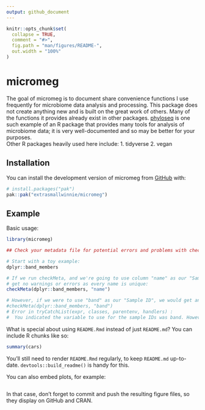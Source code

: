 ```yaml
---
output: github_document
---
```


<!-- README.md is generated from README.Rmd. Please edit that file -->

```r
knitr::opts_chunk$set(
  collapse = TRUE,
  comment = "#>",
  fig.path = "man/figures/README-",
  out.width = "100%"
)
```

# micromeg

<!-- badges: start -->
<!-- badges: end -->

The goal of micromeg is to document share convenience functions I use frequently for microbiome data analysis and processing. This package does not create anything new and is built on the great work of others. Many of the functions it provides already exist in other packages. [phyloseq](https://bioconductor.org/packages/release/bioc/html/phyloseq.html) is one such example of an R package that provides many tools for analysis of microbiome data; it is very well-documented and so may be better for your purposes.    
Other R packages heavily used here include:
1. tidyverse
2. vegan




## Installation

You can install the development version of micromeg from [GitHub](https://github.com/extrasmallwinnie/micromeg/) with:

``` r
# install.packages("pak")
pak::pak("extrasmallwinnie/micromeg")
```

## Example

Basic usage:

```r
library(micromeg)

## Check your metadata file for potential errors and problems with checkMeta():

# Start with a toy example:
dplyr::band_members

# If we run checkMeta, and we're going to use column "name" as our "Sample ID", we should 
# get no warnings or errors as every name is unique:
checkMeta(dplyr::band_members, "name")

# However, if we were to use "band" as our "Sample ID", we would get an error because not every entry in band is unique, so it can't function as a valid sample ID:
#checkMeta(dplyr::band_members, "band")
# Error in tryCatchList(expr, classes, parentenv, handlers) : 
#  You indicated the variable to use for the sample IDs was band. However, these are not all unique. All sample IDs # must be unique. Your duplicated sample IDs were: Beatles

```

What is special about using `README.Rmd` instead of just `README.md`? You can include R chunks like so:

```r
summary(cars)
```

You'll still need to render `README.Rmd` regularly, to keep `README.md` up-to-date. `devtools::build_readme()` is handy for this.

You can also embed plots, for example:

```r

```

In that case, don't forget to commit and push the resulting figure files, so they display on GitHub and CRAN.
